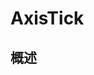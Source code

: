 # AxisTick

<ToBePolishedAfterTranslation />

<OriginalSource
  title="AxisTick"
  url="https://developer.apple.com/documentation/charts/axistick"
  summary="图表在轴上绘制的标记，用于指示沿该轴的参考点"
/>

## 概述
